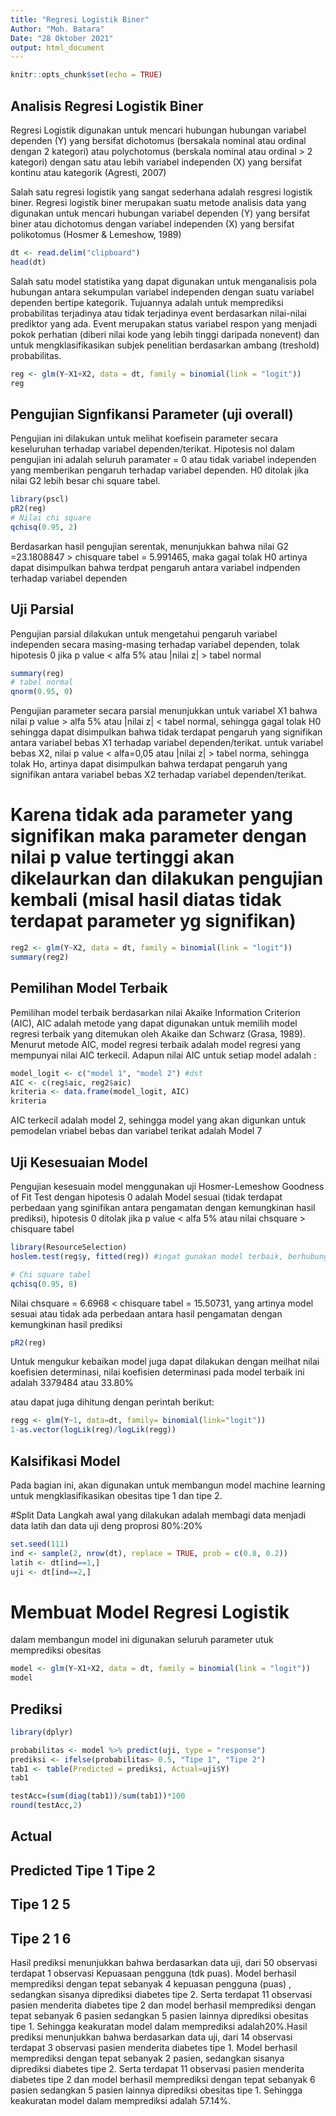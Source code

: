 ---
title: "Regresi Logistik Biner"
Author: "Moh. Batara"
Date: "28 Oktober 2021"
output: html_document
---

```{r setup, include=FALSE}
knitr::opts_chunk$set(echo = TRUE)
```

## Analisis Regresi Logistik Biner
Regresi Logistik digunakan untuk mencari hubungan hubungan variabel dependen (Y) yang bersifat dichotomus (bersakala nominal atau ordinal dengan 2 kategori) atau polychotomus (berskala nominal atau ordinal > 2 kategori) dengan satu atau lebih variabel independen (X) yang bersifat kontinu atau kategorik (Agresti, 2007)

Salah satu regresi logistik yang sangat sederhana adalah resgresi logistik biner. Regresi logistik biner merupakan suatu metode analisis data yang digunakan untuk mencari hubungan variabel dependen (Y) yang bersifat biner atau dichotomus dengan variabel independen (X) yang bersifat polikotomus (Hosmer & Lemeshow, 1989)

```{r Import Data}
dt <- read.delim("clipboard")
head(dt)
```

Salah satu model statistika yang dapat digunakan untuk menganalisis pola hubungan antara sekumpulan variabel independen dengan suatu variabel dependen bertipe kategorik. Tujuannya adalah untuk memprediksi probabilitas terjadinya atau tidak terjadinya event berdasarkan nilai-nilai prediktor yang ada. Event merupakan status variabel respon yang menjadi pokok perhatian (diberi nilai kode yang lebih tinggi daripada nonevent) dan untuk mengklasifikasikan subjek penelitian berdasarkan ambang (treshold) probabilitas.
```{r membuat model regresi}
reg <- glm(Y~X1+X2, data = dt, family = binomial(link = "logit"))
reg
```
## Pengujian Signfikansi Parameter (uji overall)
Pengujian ini dilakukan untuk melihat koefisein parameter secara keseluruhan terhadap variabel dependen/terikat. Hipotesis nol dalam pengujian ini adalah seluruh paramater = 0 atau tidak variabel independen yang memberikan pengaruh terhadap variabel dependen. H0 ditolak jika nilai G2 lebih besar chi square tabel.
```{r membuat model regresi}
library(pscl)
pR2(reg)
# Nilai chi square
qchisq(0.95, 2)
```
Berdasarkan hasil pengujian serentak, menunjukkan bahwa nilai G2 =23.1808847 > chisquare tabel = 5.991465, maka gagal tolak H0 artinya  dapat disimpulkan bahwa terdpat pengaruh antara variabel indpenden terhadap variabel dependen

## Uji Parsial
Pengujian parsial dilakukan untuk mengetahui pengaruh variabel independen secara masing-masing terhadap variabel dependen, tolak hipotesis 0 jika p value < alfa 5% atau |nilai z| > tabel normal
```{r membuat model regresi}
summary(reg)
# tabel normal
qnorm(0.95, 0)
```
Pengujian parameter secara parsial menunjukkan untuk variabel X1 bahwa nilai p value > alfa 5% atau |nilai z| < tabel normal, sehingga gagal tolak H0 sehingga dapat disimpulkan bahwa tidak terdapat pengaruh yang signifikan antara variabel bebas X1 terhadap variabel dependen/terikat. untuk variabel bebas X2, nilai p value < alfa=0,05 atau |nilai z| > tabel norma, sehingga tolak Ho, artinya dapat disimpulkan bahwa terdapat pengaruh yang signifikan antara variabel bebas X2 terhadap variabel dependen/terikat.

# Karena tidak ada parameter yang signifikan maka parameter dengan nilai p value tertinggi akan dikelaurkan dan dilakukan pengujian kembali (misal hasil diatas tidak terdapat parameter yg signifikan)

```{r membuat model regresi}
reg2 <- glm(Y~X2, data = dt, family = binomial(link = "logit"))
summary(reg2)
```
## Pemilihan Model Terbaik
Pemilihan model terbaik berdasarkan nilai Akaike Information Criterion (AIC), AIC adalah metode yang dapat digunakan untuk memilih model regresi terbaik yang ditemukan oleh Akaike dan Schwarz (Grasa, 1989). Menurut metode AIC, model regresi terbaik adalah model regresi yang mempunyai nilai AIC terkecil. Adapun nilai AIC untuk setiap model adalah :

```{r membuat model regresi}
model_logit <- c("model 1", "model 2") #dst
AIC <- c(reg$aic, reg2$aic)
kriteria <- data.frame(model_logit, AIC)
kriteria
```
AIC terkecil adalah model 2, sehingga model yang akan digunkan untuk pemodelan vriabel bebas dan variabel terikat adalah Model 7

## Uji Kesesuaian Model
Pengujian kesesuain model menggunakan uji Hosmer-Lemeshow Goodness of Fit Test dengan hipotesis 0 adalah Model sesuai (tidak terdapat perbedaan yang sginifikan antara pengamatan dengan kemungkinan hasil prediksi), hipotesis 0 ditolak jika p value < alfa 5% atau nilai chsquare > chisquare tabel

```{r membuat model regresi}
library(ResourceSelection)
hoslem.test(reg$y, fitted(reg)) #ingat gunakan model terbaik, berhubung diatas ada minimal satu variabel bebas yg berpengaruh secara parsial, jadi menggunakan model pertama

# Chi square tabel
qchisq(0.95, 8)
```
Nilai chsquare = 6.6968 < chisquare tabel = 15.50731, yang artinya model sesuai atau tidak ada perbedaan antara hasil pengamatan dengan kemungkinan hasil prediksi


```{r membuat model regresi}
pR2(reg)
```
Untuk mengukur kebaikan model juga dapat dilakukan dengan meilhat nilai koefisien determinasi, nilai koefisien determinasi pada model terbaik ini adalah 3379484 atau 33.80%

atau dapat juga dihitung dengan perintah berikut:

```{r membuat model regresi}
regg <- glm(Y~1, data=dt, family= binomial(link="logit"))
1-as.vector(logLik(reg)/logLik(regg)) 
```

## Kalsifikasi Model
Pada bagian ini, akan digunakan untuk membangun model machine learning untuk mengklasifikasikan obesitas tipe 1 dan tipe 2.

#Split Data
Langkah awal yang dilakukan adalah membagi data menjadi data latih dan data uji deng proprosi 80%:20%

```{r membuat model regresi}
set.seed(111)
ind <- sample(2, nrow(dt), replace = TRUE, prob = c(0.8, 0.2))
latih <- dt[ind==1,]
uji <- dt[ind==2,]
```

# Membuat Model Regresi Logistik
dalam membangun model ini digunakan seluruh parameter utuk memprediksi obesitas


```{r membuat model regresi}
model <- glm(Y~X1+X2, data = dt, family = binomial(link = "logit"))
model
```

## Prediksi

```{r membuat model regresi}
library(dplyr)

probabilitas <- model %>% predict(uji, type = "response")
prediksi <- ifelse(probabilitas> 0.5, "Tipe 1", "Tipe 2")
tab1 <- table(Predicted = prediksi, Actual=uji$Y)
tab1

testAcc=(sum(diag(tab1))/sum(tab1))*100
round(testAcc,2)
```
##          Actual
## Predicted Tipe 1 Tipe 2
##    Tipe 1      2      5
##    Tipe 2      1      6

Hasil prediksi menunjukkan bahwa berdasarkan data uji, dari 50 observasi terdapat 1 observasi Kepuasaan pengguna (tdk puas). Model berhasil memprediksi dengan tepat sebanyak 4 kepuasan pengguna (puas) , sedangkan sisanya diprediksi diabetes tipe 2. Serta terdapat 11 observasi pasien menderita diabetes tipe 2 dan model berhasil memprediksi dengan tepat sebanyak 6 pasien sedangkan 5 pasien lainnya diprediksi obesitas tipe 1. Sehingga keakuratan model dalam memprediksi adalah20%.Hasil prediksi menunjukkan bahwa berdasarkan data uji, dari 14 observasi terdapat 3 observasi pasien menderita diabetes tipe 1. Model berhasil memprediksi dengan tepat sebanyak 2 pasien, sedangkan sisanya diprediksi diabetes tipe 2. Serta terdapat 11 observasi pasien menderita diabetes tipe 2 dan model berhasil memprediksi dengan tepat sebanyak 6 pasien sedangkan 5 pasien lainnya diprediksi obesitas tipe 1. Sehingga keakuratan model dalam memprediksi adalah 57.14%.

